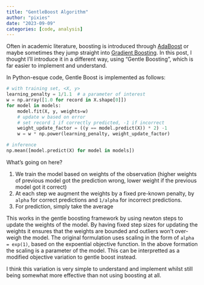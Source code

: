 ```yaml
---
title: "GentleBoost Algorithm"
author: "pixies"
date: "2023-09-09"
categories: [code, analysis]
---
```


Often in academic literature, boosting is introduced through [AdaBoost](https://en.wikipedia.org/wiki/AdaBoost) or maybe sometimes they jump straight into [Gradient Boosting](https://en.wikipedia.org/wiki/Gradient_boosting). In this post, I thought I'll introduce it in a different way, using "Gentle Boosting", which is far easier to implement and understand. 

In Python-esque code, Gentle Boost is implemented as follows:

```py
# with training set, <X, y>
learning_penalty = 1/1.1  # a parameter of interest
w = np.array([1.0 for record in X.shape[0]])
for model in models:
	model.fit(X, y, weights=w)
	# update w based on error
	# set record 1 if correctly predicted, -1 if incorrect
	weight_update_factor = ((y == model.predict(X)) * 2) -1
	w = w * np.power(learning_penalty, weight_update_factor)

# inference
np.mean([model.predict(X) for model in models])
```
  
 What's going on here?
 
 1. We train the model based on weights of the observation (higher weights of previous model got the prediction wrong, lower weight if the previous model got it correct)
 2. At each step we augment the weights by a fixed pre-known penalty, by `alpha` for correct predictions and `1/alpha` for incorrect predictions.
 3. For prediction, simply take the average
 
 This works in the gentle boosting framework by using newton steps to update the weights of the model. By having fixed step sizes for updating the weights it ensures that the weights are bounded and outliers won't over-weigh the model. The original formulation uses scaling in the form of `alpha = exp(1)`, based on the expoential objective function. In the above formation the scaling is a parameter of the model. This can be interpretted as a modified objective variation to gentle boost instead.
 
 I think this variation is very simple to understand and implement whilst still being somewhat more effective than not using boosting at all. 